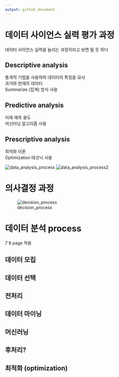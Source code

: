---
output: github_document
---

# 데이터 사이언스 실력 평가 과정
데이터 사이언스 실력을 늘리는 과정이라고 보면 될 듯 하다

## Descriptive analysis
통계적 기법을 사용하여 데이터의 특징을 묘사  
과거와 현재의 데이터  
Summarize (집계) 방식 사용

## Predictive analysis 
미래 예측 용도  
머신러닝 알고리즘 사용   

## Prescriptive analysis 
최적화 이론  
Optimization 테크닉 사용  

![data_analysis_process](./img/data_analysis_process.png)
![data_analysis_process2](./img/data_analysis_process2.png)


# 의사결정 과정
![decision_process](./img/decision_process.png)


# 데이터 분석 process
7 8 page 적용

## 데이터 모집

## 데이터 선택

## 전처리

## 데이터 마이닝

## 머신러닝

## 후처리?

## 최적화 (optimization)


